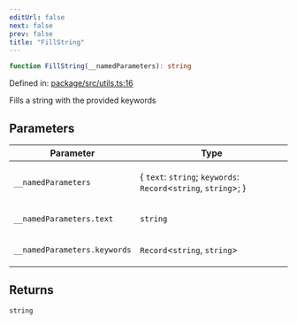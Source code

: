 ```yaml
---
editUrl: false
next: false
prev: false
title: "FillString"
---
```


```ts
function FillString(__namedParameters): string
```

Defined in: [package/src/utils.ts:16](https://github.com/KingsBeCattz/ezdd/blob/8128187f4e3c49c29f09b0ea64f2ec7d4b54b8e5/package/src/utils.ts#L16)

Fills a string with the provided keywords

## Parameters

<table>
<thead>
<tr>
<th>Parameter</th>
<th>Type</th>
</tr>
</thead>
<tbody>
<tr>
<td>

`__namedParameters`

</td>
<td>

\{ `text`: `string`; `keywords`: `Record`\<`string`, `string`\>; \}

</td>
</tr>
<tr>
<td>

`__namedParameters.text`

</td>
<td>

`string`

</td>
</tr>
<tr>
<td>

`__namedParameters.keywords`

</td>
<td>

`Record`\<`string`, `string`\>

</td>
</tr>
</tbody>
</table>

## Returns

`string`
